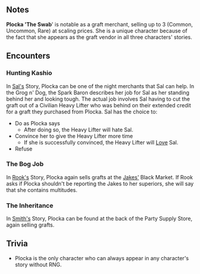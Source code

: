 {{CharacterPage
|name = Plocka 'The Swab'
|quote = Plocka keeps her purse strings tight, but she's been known to favor a friend in need.
|race = Shroke
|title = Professional
|deathloot = Utility Belt
}}
==Notes==
'''Plocka 'The Swab'''' is notable as a graft merchant, selling up to 3 (Common, Uncommon, Rare) at scaling prices. She is a unique character because of the fact that she appears as the graft vendor in all three characters' stories.

==Encounters==

===Hunting Kashio===
In [[Sal|Sal's]] Story, Plocka can be one of the night merchants that Sal can help. In the Grog n' Dog, the Spark Baron describes her job for Sal as her standing behind her and looking tough. The actual job involves Sal having to cut the graft out of a Civilian Heavy Lifter who was behind on their extended credit for a graft they purchased from Plocka. Sal has the choice to:

*Do as Plocka says
**After doing so, the Heavy Lifter will hate Sal.
*Convince her to give the Heavy Lifter more time
**If she is successfully convinced, the Heavy Lifter will [[Relationships|Love]] Sal.
*Refuse

===The Bog Job===
In [[Rook|Rook's]] Story, Plocka again sells grafts at the [[Jakes|Jakes']] Black Market. If Rook asks if Plocka shouldn't be reporting the Jakes to her superiors, she will say that she contains multitudes.

=== The Inheritance ===
In [[Smith|Smith's]] Story, Plocka can be found at the back of the Party Supply Store, again selling grafts.

== Trivia ==

* Plocka is the only character who can always appear in any character's story without RNG.